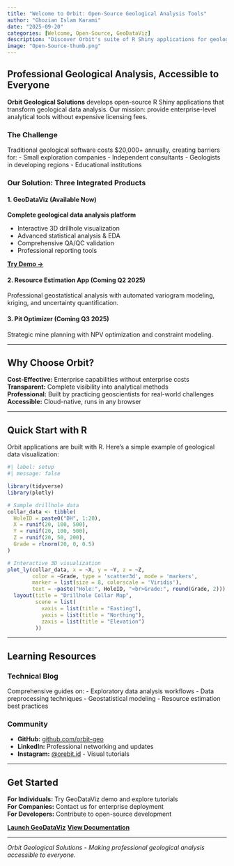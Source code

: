 ```yaml
---
title: "Welcome to Orbit: Open-Source Geological Analysis Tools"
author: "Ghozian Islam Karami"
date: "2025-09-20"
categories: [Welcome, Open-Source, GeoDataViz]
description: "Discover Orbit's suite of R Shiny applications for geological data analysis - from exploration to resource estimation."
image: "Open-Source-thumb.png"
---
```


## Professional Geological Analysis, Accessible to Everyone

**Orbit Geological Solutions** develops open-source R Shiny applications that transform geological data analysis. Our mission: provide enterprise-level analytical tools without expensive licensing fees.

### The Challenge

Traditional geological software costs $20,000+ annually, creating barriers for:
- Small exploration companies
- Independent consultants
- Geologists in developing regions
- Educational institutions

### Our Solution: Three Integrated Products

#### 1. GeoDataViz (Available Now)
**Complete geological data analysis platform**

- Interactive 3D drillhole visualization
- Advanced statistical analysis & EDA
- Comprehensive QA/QC validation
- Professional reporting tools

[**Try Demo →**](https://geodataviz.shinyapps.io/geodataviz/){.btn .btn-success target="_blank"}

#### 2. Resource Estimation App (Coming Q2 2025)
Professional geostatistical analysis with automated variogram modeling, kriging, and uncertainty quantification.

#### 3. Pit Optimizer (Coming Q3 2025)
Strategic mine planning with NPV optimization and constraint modeling.

---

## Why Choose Orbit?

**Cost-Effective:** Enterprise capabilities without enterprise costs  
**Transparent:** Complete visibility into analytical methods  
**Professional:** Built by practicing geoscientists for real-world challenges  
**Accessible:** Cloud-native, runs in any browser

---

## Quick Start with R

Orbit applications are built with R. Here's a simple example of geological data visualization:

```r
#| label: setup
#| message: false

library(tidyverse)
library(plotly)

# Sample drillhole data
collar_data <- tibble(
  HoleID = paste0("DH", 1:20),
  X = runif(20, 100, 500),
  Y = runif(20, 100, 500),
  Z = runif(20, 50, 200),
  Grade = rlnorm(20, 0, 0.5)
)

# Interactive 3D visualization
plot_ly(collar_data, x = ~X, y = ~Y, z = ~Z, 
        color = ~Grade, type = 'scatter3d', mode = 'markers',
        marker = list(size = 8, colorscale = 'Viridis'),
        text = ~paste("Hole:", HoleID, "<br>Grade:", round(Grade, 2))) %>%
  layout(title = "Drillhole Collar Map",
         scene = list(
           xaxis = list(title = "Easting"),
           yaxis = list(title = "Northing"),
           zaxis = list(title = "Elevation")
         ))
```

---

## Learning Resources

### Technical Blog
Comprehensive guides on:
- Exploratory data analysis workflows
- Data preprocessing techniques
- Geostatistical modeling
- Resource estimation best practices

### Community
- **GitHub:** [github.com/orbit-geo](https://github.com/orbit-geo)
- **LinkedIn:** Professional networking and updates
- **Instagram:** [@orebit.id](https://instagram.com/orebit.id) - Visual tutorials

---

## Get Started

**For Individuals:** Try GeoDataViz demo and explore tutorials  
**For Companies:** Contact us for enterprise deployment  
**For Developers:** Contribute to open-source development

[**Launch GeoDataViz**](https://geodataviz.shinyapps.io/geodataviz/){.btn .btn-primary target="_blank"}
[**View Documentation**](/blog){.btn .btn-secondary}

---

*Orbit Geological Solutions - Making professional geological analysis accessible to everyone.*